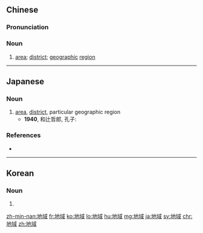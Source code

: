 ==Chinese==
{{zh-forms}}

===Pronunciation===
{{zh-pron
|m=dìyù
|c=dei6 wik6
|h=pfs=thi-vet
|mn=tē-he̍k/tōe-he̍k
|cat=n
}}

===Noun===
{{zh-noun}}

# [[area]]; [[district]]; [[geographic]] [[region]]

----

==Japanese==
{{ja-kanjitab|ち|いき|yomi=on}}

===Noun===
{{ja-noun|ち.いき}}

# [[area]], [[district]], particular geographic region
#* '''1940''', 和辻哲郎, 孔子:
#*: {{ja-usex|この'''地域'''の内に種々の民族が住み、さまざまの国が興亡し、さまざまの文化が形成せられた。|この '''ち.いき''' の うち に しゅじゅ の みんぞく が すみ、 さまざま の くに が こうぼう し、 さまざま の ぶんか が けいせい せられた。|In this region many peoples lived, many nations rose and fell, and many cultures emerged.}}

===References===
* {{R:Shogakukan}}

----

==Korean==
{{ko-hanjatab}}

===Noun===
{{ko-noun|hj|hangeul=지역}}

# {{hanja form of|지역|[[area]], [[district]], particular geographic region}}

[[zh-min-nan:地域]]
[[fr:地域]]
[[ko:地域]]
[[lo:地域]]
[[hu:地域]]
[[mg:地域]]
[[ja:地域]]
[[sv:地域]]
[[chr:地域]]
[[zh:地域]]